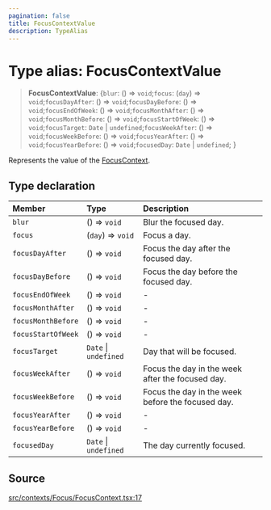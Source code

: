 ```yaml
---
pagination: false
title: FocusContextValue
description: TypeAlias
---
```


# Type alias: FocusContextValue

> **FocusContextValue**: \{`blur`: () => `void`;`focus`: (`day`) => `void`;`focusDayAfter`: () => `void`;`focusDayBefore`: () => `void`;`focusEndOfWeek`: () => `void`;`focusMonthAfter`: () => `void`;`focusMonthBefore`: () => `void`;`focusStartOfWeek`: () => `void`;`focusTarget`: `Date` \| `undefined`;`focusWeekAfter`: () => `void`;`focusWeekBefore`: () => `void`;`focusYearAfter`: () => `void`;`focusYearBefore`: () => `void`;`focusedDay`: `Date` \| `undefined`;  }

Represents the value of the [FocusContext](/api/latest/variables/FocusContext.mdx).

## Type declaration

| Member | Type | Description |
| :------ | :------ | :------ |
| `blur` | () => `void` | Blur the focused day. |
| `focus` | (`day`) => `void` | Focus a day. |
| `focusDayAfter` | () => `void` | Focus the day after the focused day. |
| `focusDayBefore` | () => `void` | Focus the day before the focused day. |
| `focusEndOfWeek` | () => `void` | - |
| `focusMonthAfter` | () => `void` | - |
| `focusMonthBefore` | () => `void` | - |
| `focusStartOfWeek` | () => `void` | - |
| `focusTarget` | `Date` \| `undefined` | Day that will be focused. |
| `focusWeekAfter` | () => `void` | Focus the day in the week after the focused day. |
| `focusWeekBefore` | () => `void` | Focus the day in the week before the focused day. |
| `focusYearAfter` | () => `void` | - |
| `focusYearBefore` | () => `void` | - |
| `focusedDay` | `Date` \| `undefined` | The day currently focused. |

## Source

[src/contexts/Focus/FocusContext.tsx:17](https://github.com/gpbl/react-day-picker/blob/575f9be39/src/contexts/Focus/FocusContext.tsx#L17)
